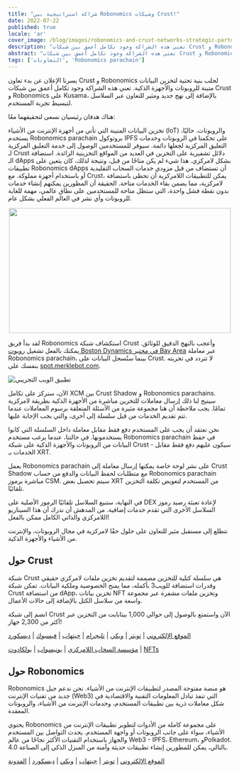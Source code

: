 ```yaml
---
title: "شراكة استراتيجية بين Robonomics وشبكات Crust!"
date: 2022-07-22
published: true
locale: 'ar'
cover_image: /blog/images/robonomics-and-crust-networks-strategic-partnership/cover.png
description: "تعني هذه الشراكة وجود تكامل أعمق بين شبكات Crust و Robonomics على Kusama، بالإضافة إلى نهج جديد ومثير للتعاون عبر السلاسل لتبسيط تجربة المستخدم."
abstract: "تعني هذه الشراكة وجود تكامل أعمق بين شبكات Crust و Robonomics على Kusama، بالإضافة إلى نهج جديد ومثير للتعاون عبر السلاسل لتبسيط تجربة المستخدم."
tags: ['التعاونات', 'Robonomics parachain']
---
```



يسرنا الإعلان عن بدء تعاون Crust و Robonomics لجلب بنية تحتية لتخزين البيانات متينة للروبوتات والأجهزة الذكية. تعني هذه الشراكة وجود تكامل أعمق بين شبكات Crust و Robonomics على Kusama، بالإضافة إلى نهج جديد ومثير للتعاون عبر السلاسل لتبسيط تجربة المستخدم.

هناك هدفان رئيسيان نسعى لتحقيقهما معًا:

<RoboList>
    <RoboListItem>
        تخزين البيانات المتينة التي تأتي من أجهزة الإنترنت من الأشياء (IoT) والروبوتات. حاليًا، يستخدم Robonomics parachain بروتوكول IPFS على تحكمنا في الروبوتات وخدمات التعليق المركزية لجعلها دائمة. سيوفر للمستخدمين الوصول إلى خدمة التعليق المركزية لـ Crust دلائل تشفيرية على التخزين في العديد من المواقع التخزينية الزائدة.
    </RoboListItem>
    <RoboListItem>
        استضافة الـ dApps بشكل لامركزي. هذا شيء لم يكن متاحًا من قبل، ونتيجة لذلك، كان يتعين على تطبيقات Robonomics dApps أن تستضاف من قبل مزودي خدمات السحاب التقليدية أو باستخدام أجهزة مملوكة. مع Crust، يمكن للتطبيقات اللامركزية أن تحظى باستضافة لامركزية، مما يضمن بقاء الخدمات متاحة. الحقيقة أن المطورين يمكنهم إنشاء خدمات بدون نقطة فشل واحدة، التي ستظل متاحة للمستخدمين على نطاق عالمي، مهمة للغاية للروبوتات وأي نشر في العالم الفعلي بشكل عام.
    </RoboListItem>
</RoboList>

<p align="center">
  <img width="500" height="282" src="/blog/images/robonomics-and-crust-networks-strategic-partnership/spot.gif" />
</p>

لقد بدأ فريق Robonomics استكشاف شبكة Crust وأعجب بالنهج الدقيق للوثائق. يمكنك بالفعل تشغيل [روبوت Boston Dynamics في مختبر Bay Area](https://spot.merklebot.com) عبر معاملة Robonomics parachain، بينما ستُسجل البيانات على Crust. لا تتردد في تجربته بنفسك على [spot.merklebot.com](https://spot.merklebot.com).

![تطبيق الويب التجريبي](/blog/images/robonomics-and-crust-networks-strategic-partnership/demo.png)

الآن، سنركز على تكامل XCM بين Crust Shadow و Robonomics parachains. سيتيح لنا ذلك إرسال معاملات للتخزين مباشرة من الأجهزة الذكية بطريقة لامركزية تمامًا. يجب ملاحظة أن هنا مجموعة مثيرة من الأسئلة المتعلقة برسوم المعاملات عندما تتم تقديم الخدمات من قبل سلسلة إلى أخرى، والتي يجب الإجابة عليها.

نحن نعتقد أن يجب على المستخدم دفع فقط مقابل معاملة داخل السلسلة التي كانوا يستخدمونها. في حالتنا، عندما يرغب مستخدم Robonomics parachain في حفظ البيانات من الروبوتات والأجهزة الذكية على شبكة Crust - سيكون عليهم دفع فقط مقابل الخدمات بـ XRT.

يعمل Robonomics parachain على نشر لوحة خاصة يمكنها إرسال معاملة إلى Crust Shadow مع متطلبات لحفظ البيانات والدفع من حساب Robonomics parachain مباشرة برموز CSM. سيتم تحصيل بعض XRT من المستخدم لتعويض تكلفة التخزين تلقائيًا.

في النهاية، ستبيع السلاسل تلقائيًا الرموز الأصلية على DEX لإعادة تعبئة رصيد رموز السلاسل الأخرى التي تقدم خدمات إضافية. من المدهش أن ندرك أن هذا السيناريو اللامركزي والذاتي الكامل ممكن بالفعل!

نتطلع إلى مستقبل مثير للتعاون على حلول حقًا لامركزية في مجال الروبوتات، والإنترنت من الأشياء والأجهزة الذكية.

## حول Crust

شبكة Crust هي سلسلة كتلية للتخزين مصممة لتقديم تخزين ملفات لامركزي حقيقي وقدرات استضافة للويب3 بأكمله، مما يمنح الخصوصية وملكية البيانات. تمكن شبكة Crust من استضافة dApp، تخزين بيانات NFT وتخزين ملفات مشفرة عبر مجموعة واسعة من سلاسل الكتل بالإضافة إلى حالات الأعمال.

انضم إلى شبكة Crust الآن واستمتع بالوصول إلى حوالي 1,000 بيتابايت من التخزين عبر أكثر من 2,300 جهاز!

[الموقع الإلكتروني](https://crust.network/) | [تويتر](https://twitter.com/CommunityCrust) | [ويكي](https://wiki.crust.network/) | [تليجرام](https://t.me/CrustNetwork) | [جيتهاب](https://github.com/crustio) | [فيسبوك](https://www.facebook.com/CrustNetwork/) | [ديسكورد](https://discord.gg/wjDDpb5)

[مؤسسة السحاب اللامركزي](https://decloudf.com/) | [يونيسواب](https://medium.com/crustnetwork/decentralized-uniswap-interface-hosting-on-ipfs-18a78d1209ac) | [بولكادوت](https://dotapps.io/) | [NFTs](https://medium.com/@bluna.io/bluna-future-of-metaverse-b7fc96fcff6a)

## حول Robonomics

Robonomics هو منصة مفتوحة المصدر لتطبيقات الإنترنت من الأشياء. نحن ندعم جيل جديد من تقنيات الإنترنت (Web3) التي تنفذ تبادل المعلومات التقنية والاقتصادية في شكل معاملات ذرية بين تطبيقات المستخدم، وخدمات الإنترنت من الأشياء، والروبوتات المعقدة.

يحتوي Robonomics على مجموعة كاملة من الأدوات لتطوير تطبيقات الإنترنت من الأشياء، سواء على جانب الروبوتات أو واجهة المستخدم. يحدث التواصل بين المستخدم والجهاز باستخدام التقنيات الأكثر نجاحًا من عالم Web3 - IPFS، Ethereum، وPolkadot. بالتالي، يمكن للمطورين إنشاء تطبيقات حديثة وآمنة من المنزل الذكي إلى الصناعة 4.0.

[الموقع الإلكتروني](https://robonomics.network) | [تويتر](https://twitter.com/AIRA_Robonomics) | [جيتهاب](https://github.com/airalab/) | [ويكي](https://wiki.robonomics.network/en/) | [ديسكورد](https://discord.gg/PuBEDkTzSx) | [المدونة](https://robonomics.network/blog/)
